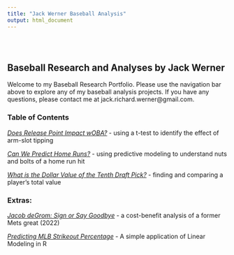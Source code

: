 ```yaml
---
title: "Jack Werner Baseball Analysis"
output: html_document
---
```


<style type="text/css">
.title {
  display: none;
}

</style>

<div class="row" style="padding-top: 30px;">
<div class="col-sm-8">
# **Baseball Research and Analyses by Jack Werner**

Welcome to my Baseball Research Portfolio. Please use the navigation bar above to explore any of my baseball analysis projects. If you have any questions, please contact me at jack.richard.werner@gmail.com.

### Table of Contents {style="padding-top: 0px;"}
<a href="Release-Point-Tipping.html"><i>Does Release Point Impact wOBA?</i></a> - using a t-test to identify the effect of arm-slot tipping

<a href="Home-Run-Classification.html"><i>Can We Predict Home Runs?</i></a> - using predictive modeling to understand nuts and bolts of a home run hit

<a href="Tenth-Draft-Pick.html"><i>What is the Dollar Value of the Tenth Draft Pick?</i></a> - finding and comparing a player's total value

### Extras:
<a href="https://jackrwerner.medium.com/jacob-degrom-sign-or-say-goodbye-5a94fda05623"><i>Jacob deGrom: Sign or Say Goodbye</i></a> - a cost-benefit analysis of a former Mets great (2022)

<a href="https://jackrwerner.medium.com/predicting-mlb-strikeout-percentage-656fb5e090b5"><i>Predicting MLB Strikeout Percentage</i></a> - A simple application of Linear Modeling in R




</div>
<div class="col-sm-6">

